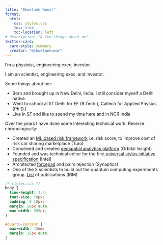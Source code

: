 ```yaml
---
title: "Shwetank Kumar"
format:
  html:
    css: styles.css
    toc: true
    toc-location: left
# description: "A few things about me"
twitter-card:
  card-style: summary
  creator: "@shwetankumar"
---
```


<!-- ## About Me -->

I'm a physicist, engineering exec, investor.

I am an scientist, engineering exec, and investor.

Some things about me:

  - Born and brought up in New Delhi, India. I still consider myself a Delhi native
  - Went to school at IIT Delhi for EE (B.Tech.), Caltech for Applied Physics (Ph.D.)
  - Live in SF and like to spend my time here and in NCR India

  Over the years I have done some interesting technical work. Reverse chronologically:

  - Created an [ML based risk framework](https://www.sec.gov/Archives/edgar/data/1514587/000119312522005696/d145731ds1.htm) i.e. risk score, to improve cost of risk car sharing marketplace (Turo)
  - Conceived and created [geospatial analytics platform](https://orbitalinsight.com/geospatial-technology) (Orbital Insight)
  - Founded and was technical editor for the first [universal stylus initiative specification](https://universalstylus.org/) (Intel)
  - Architected [forcepad](https://www.synaptics.com/products/touchpad-family/forcepad-product) and palm rejection (Synaptics)
  - One of the 2 scientists to build out the quantum computing experiments group. [List](https://scholar.google.com/scholar?hl=en&as_sdt=0%2C5&q=shwetank+kumar+quantum+computing&btnG=&oq=shwetank+kumar+quantum+comp) of publications (IBM)

<!-- ## Investing

- My current areas of interest are AI, infrastructure, open source, and (some) frontier tech
- I lead seed and series A rounds, and some growth, investing between $1M and $100M
- Frequently I [invest with Daniel Gross](https://nfdg.com/)
- You can email me: nat@nfdg.com

I've invested in more than 100 startups, including [Eleven Labs](https://elevenlabs.io), [Keen Technologies](https://twitter.com/ID_AA_Carmack/status/1560728042959507457), 
[Character.ai](https://character.ai/), [Terraform Industries](https://terraformindustries.com/), [Retool](https://retool.com/),
ggml.ai, Scale, Vercel, WandB, Perplexity, AssemblyAI, Magic.dev, Apollo, Sentry, Klarity, Pilot, Streamlit... and many others. -->

```css
/* styles.css */
body {
  line-height: 1.4;
  font-size: 16px;
  padding: 0 10px;
  margin: 50px auto;
  max-width: 650px;
}

#quarto-content {
  max-width: 42em;
  margin: 15px auto;
}
```